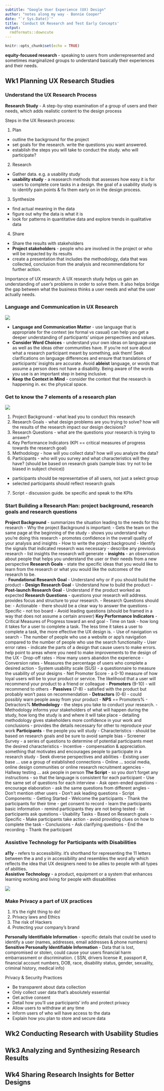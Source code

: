 ```yaml
---
subtitle: "Google User Experience (UX) Design"
author: "notes along my way - Bonnie Cooper"
date: "`r Sys.Date()`"
title: 'Conduct UX Research and Test Early Concepts'
output:
  rmdformats::downcute
---
```


```r
knitr::opts_chunk$set(echo = TRUE)
```

**equity-focused research** - speaking to users from underrepresented and sometimes marginalized groups to understand basically their experiences and their needs.  


## Wk1 Planning UX Research Studies

### Understand the UX Research Process
**Research Study** - A step-by-step examination of a group of users and their needs, which adds realistic content to the design process  

Steps in the UX Research process:  

1. Plan
  - outline the background for the project
  - set goals for the research. write the questions you want answered.
  - establish the steps you will take to conduct the study. who will participate?
2. Research 
  - Gather data. e.g. a usability study
  - **usability study** - a reasearch methods that assesses how easy it is for users to complete core tasks in a design. the goal of a usability study is to identify pain points & fix them early on in the design process.
3. Synthesize
  - find actual meaning in the data
  - figure out why the data is what it is
  - look for patterns in quantitative data and explore trends in qualitative data
4. Share
  - Share the results with stakeholders
  - **Project stakeholders** - people who are involved in the project or who will be impacted by its results
  - create a presentation that includes the methodology, data that was collected, conclusion from the analysis and recommendations for further action.
  
Importance of UX research: A UX research study helps us gain an understanding of user's problems in order to solve them. It also helps bridge the gap between what the business thinks a user needs and what the user actually needs.  

### Language and Communication in UX Research  

![](bestPractices.png)


* **Language and Communication Matter** - use language that is appropriate for the context (ex formal vs casual) can help you get a deeper understanding of participants' unique perspectives and values.
* **Consider Word Choices** - understand your own ideas on language use as well as the ideas other communities have. If you're not sure about what a research participant meant by something, ask them! Seek clarifications on language differences and ensure that translations of participants' insights are accurate. Avoid **ableist** language, or words that assume a person does not have a disability. Being aware of the words you use is an important step in being inclusive.  
* **Keep the Context in Mind** - consider the context that the research is happening in. ex: the physical space.

### Get to know the 7 elements of a research plan 

![](UXres_plan_elements.png)

1. Project Background - what lead you to conduct this research
2. Research Goals - what design problems are you trying to solve? how will the results of the research impact our design decisions?
3. Research Questions - what are the questions your research is trying to answer?
4. Key Performance Indicators (KPI == critical measures of progress towards the research goal)
5. Methodology - how will you collect data? how will you analyze the data?
6. Participants - who will you survey and what characteristics will they have? (should be based on research goals (sample bias: try not to be biased in subject choice))  
  - participants should be representative of all users, not just a select group
  - selected participants should reflect research goals
7. Script - discussion guide. be specific and speak to the KPIs

### Start Building a Research Plan: project background, research goals and research questions  

**Project Background** - summarizes the situation leading to the needs for this research
  - Why the project Background is important:
    - Gets the team on the same page at the beginning of the study
    - shows you understand why you're doing this research
    - promotes confidence in the overall quality of your analysis and insights
  - How to write the project background
    - Identify the signals that indicated research was necessary
    - describe any previous research
    - list insights the research will generate
    - **insights** - an observation about people that helps you understand the user or their needs from a new perspective
**Research Goals** - state the specific ideas that you would like to learn from the research or what you would like the outcomes of the research to be.  
  - **Foundational Research Goal** - Understand why or if you should build the product
  - **Design Research Goal** - Understand how to build the product
  - **Post-launch Research Goal** - Understand if the product worked as expected
**Research Questions** - questions your research will address. provides focus and structure to your research.
  - Research Questions should be:
    - Actionable - there should be a clear way to answer the questions
    - Specific - not too board
    - Avoid leading questions (should be framed in a way that does not assume a certain answer)
**Key Performance Indicators** - Critical Measures of Progress toward an end goal
  - Time on task - how long it takes for a user to complete a task. The less time it takes a user to complete a task, the more effective the UX design is.
  - Use of navigation vs search - The number of people who use a website or app's navigation compared to the number of people who use the search functionality
  - User error rates - indicate the parts of a design that cause users to make errors. help point to areas where you need to make improvements to the design of the UX
  - Drop-off rates - How many users abandon the experience
  - Conversion rates - Measures the percentage of users who complete a desired action
  - System usability scale (SUS) - a questionnaire to measure the usability of your designs
  - Net Promoter Score - a 0-10 measure of how loyal users will be to your product or service. The likelihood that a user will recommend your product to a friend or colleague
    - **Promoters** (9-10) - will recommend to others
    - **Passives** (7-8) - satisfied with the product but probably won't pass on recommendation
    - **Detractors** (0-6) - could possibly warn people away from your product
    - **NPS** == Promoters% - Detractors%
**Methodology** - the steps you take to conduct your research. 
  - Methodology informs your stakeholders of what will happen during the study, how long the study is and where it will take place
  - detailing methodology gives stakeholders more confidence in your work and conclusions
  - provides the details necessary for other to reproduce your work
**Participants** - the people you will study
  - Characteristics - should be based on research goals and be sure to avoid sample bias
  - Screener Survey - a series of questions to determine of potential participants meet the desired characteristics
  - Incentive - compensation & appreciation. something that motivates and encourages people to participate in a research study
  - Seek diverse perspectives and abilities 
    - Existing user base ... use a group of established connections
    -  Online ... social media, online design communities or online research recruitment agencies
    - Hallway testing ... ask people in person
**The Script** 
  - so you don't forget any instructions
  - so that the language is consistent for each participant
  - Use the same set of questions for each interview
  - Ask open-ended questions
  - encourage elaboration
  - ask the same questions from different angles
  - Don't mention other users
  - Don't ask leading questions
  - Script Components:
    - Getting Started
      - Welcome the participants
      - Thank the participants for their time
      - get consent to record
      - learn the participants basic information
      - remind participants they are not being tested
      - let participants ask questions
    - Usability Tasks
      - Based on Research goals
      - Specific
      - Make participants take action
      - avoid providing clues on how to complete the task
    - Conclusions
      - Ask clarifying questions
      - End the recording
      - Thank the participant

### Assistive Technology for Participants with Disabilities
**a11y** - refers to accessibility. it's shorthand for representing the 11 letters between the a and y in accessibility and resembles the word ally which reflects the idea that UX designers need to be allies to people with all types of abilities.  
**Assistive Technology** - a product, equipment or a system that enhances learning working and living for people with dissabilities

![](aTech.png)

### Make Privacy a part of UX practices

1. It's the right thing to do!
2. Privacy laws and Ethics
3. The risk of Hackers
4. Protecting your company's brand

**Personally Identifiable Information** - specific details that could be used to identify a user (names, addresses, email addresses & phone numbers)  
**Sensitive Personally Identifiable Information** - Data that is lost, compromised or stolen, could cause your users financial harm embarrassment or discrimination. ( SSN, drivers license #, passport #, financial account numbers, DOB, race, disability status, gender, sexuality, criminal history, medical info)  

Privacy & Security Practices  

* Be transparent about data collection
* Only collect user data that's absolutely essential
* Get active consent
* Detail how you'll use participants' info and protect privacy
* Allow users to withdraw at any time
* Inform users of who will have access to the data
* Explain how you plan to store and secure data

## Wk2 Conducting Research with Usability Studies



## Wk3 Analyzing and Synthesizing Research Results



## Wk4 Sharing Research Insights for Better Designs


<br><br><br>